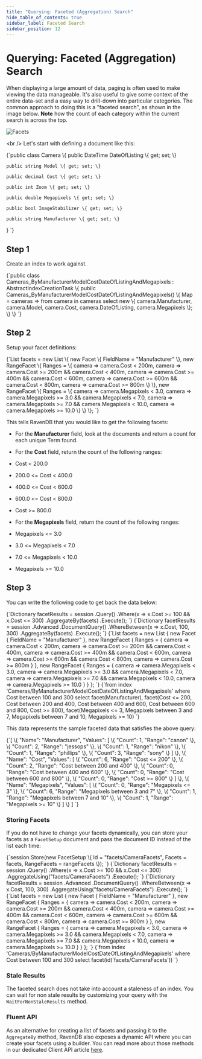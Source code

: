 ```yaml
---
title: "Querying: Faceted (Aggregation) Search"
hide_table_of_contents: true
sidebar_label: Faceted Search
sidebar_position: 12
---
```





# Querying: Faceted (Aggregation) Search
<LanguageSwitcher supportedLanguages={supportedLanguages} />
<LanguageContent language="csharp">


When displaying a large amount of data, paging is often used to make viewing the data manageable. It's also useful to give some context of the entire data-set and a easy way to drill-down into particular categories. The common approach to doing this is a "faceted search", as shown in the image below. __Note__ how the count of each category within the current search is across the top.

![Facets](./assets/CNET_faceted_search_2.jpg)

&lt;br /&gt;
Let's start with defining a document like this:

<TabItem value="camera" label="camera">
<CodeBlock language="csharp">
{`public class Camera
\{
	public DateTime DateOfListing \{ get; set; \}

	public string Model \{ get; set; \}

	public decimal Cost \{ get; set; \}

	public int Zoom \{ get; set; \}

	public double Megapixels \{ get; set; \}

	public bool ImageStabilizer \{ get; set; \}

	public string Manufacturer \{ get; set; \}
\}
`}
</CodeBlock>
</TabItem>

## Step 1

Create an index to work against. 

<TabItem value="step_2" label="step_2">
<CodeBlock language="csharp">
{`public class Cameras_ByManufacturerModelCostDateOfListingAndMegapixels : AbstractIndexCreationTask<Camera>
\{
    public Cameras_ByManufacturerModelCostDateOfListingAndMegapixels()
    \{
        Map = cameras => from camera in cameras
                         select new
                         \{
                             camera.Manufacturer,
                             camera.Model,
                             camera.Cost,
                             camera.DateOfListing,
                             camera.Megapixels
                         \};
    \}
\}
`}
</CodeBlock>
</TabItem>

## Step 2

Setup your facet definitions:

<TabItem value="step_1" label="step_1">
<CodeBlock language="csharp">
{`List<FacetBase> facets = new List<FacetBase>
\{
    new Facet
    \{
        FieldName = "Manufacturer"
    \},
    new RangeFacet<Camera>
    \{
        Ranges =
        \{
            camera => camera.Cost < 200m,
            camera => camera.Cost >= 200m && camera.Cost < 400m,
            camera => camera.Cost >= 400m && camera.Cost < 600m,
            camera => camera.Cost >= 600m && camera.Cost < 800m,
            camera => camera.Cost >= 800m
        \}
    \},
    new RangeFacet<Camera>
    \{
        Ranges =
        \{
            camera => camera.Megapixels < 3.0,
            camera => camera.Megapixels >= 3.0 && camera.Megapixels < 7.0,
            camera => camera.Megapixels >= 7.0 && camera.Megapixels < 10.0,
            camera => camera.Megapixels >= 10.0
        \}
    \}
\};
`}
</CodeBlock>
</TabItem>

This tells RavenDB that you would like to get the following facets:

* For the **Manufacturer** field, look at the documents and return a count for each unique Term found.

* For the **Cost** field, return the count of the following ranges:

 * Cost &lt; 200.0
 * 200.0 &lt;= Cost &lt; 400.0
 * 400.0 &lt;= Cost &lt; 600.0
 * 600.0 &lt;= Cost &lt; 800.0
 * Cost &gt;= 800.0
* For the **Megapixels** field, return the count of the following ranges:
 * Megapixels &lt;= 3.0
 * 3.0 &lt;= Megapixels &lt; 7.0
 * 7.0 &lt;= Megapixels &lt; 10.0
 * Megapixels &gt;= 10.0

## Step 3

You can write the following code to get back the data below:

<Tabs groupId='languageSyntax'>
<TabItem value="Query" label="Query">
<CodeBlock language="csharp">
{`Dictionary<string, FacetResult> facetResults = session
    .Query<Camera, Cameras_ByManufacturerModelCostDateOfListingAndMegapixels>()
    .Where(x => x.Cost >= 100 && x.Cost <= 300)
    .AggregateBy(facets)
    .Execute();
`}
</CodeBlock>
</TabItem>
<TabItem value="DocumentQuery" label="DocumentQuery">
<CodeBlock language="csharp">
{`Dictionary<string, FacetResult> facetResults = session
    .Advanced
    .DocumentQuery<Camera, Cameras_ByManufacturerModelCostDateOfListingAndMegapixels>()
    .WhereBetween(x => x.Cost, 100, 300)
    .AggregateBy(facets)
    .Execute();
`}
</CodeBlock>
</TabItem>
<TabItem value="Facets" label="Facets">
<CodeBlock language="csharp">
{`List<FacetBase> facets = new List<FacetBase>
{
    new Facet
    {
        FieldName = "Manufacturer"
    },
    new RangeFacet<Camera>
    {
        Ranges =
        {
            camera => camera.Cost < 200m,
            camera => camera.Cost >= 200m && camera.Cost < 400m,
            camera => camera.Cost >= 400m && camera.Cost < 600m,
            camera => camera.Cost >= 600m && camera.Cost < 800m,
            camera => camera.Cost >= 800m
        }
    },
    new RangeFacet<Camera>
    {
        Ranges =
        {
            camera => camera.Megapixels < 3.0,
            camera => camera.Megapixels >= 3.0 && camera.Megapixels < 7.0,
            camera => camera.Megapixels >= 7.0 && camera.Megapixels < 10.0,
            camera => camera.Megapixels >= 10.0
        }
    }
};
`}
</CodeBlock>
</TabItem>
<TabItem value="RQL" label="RQL">
<CodeBlock language="sql">
{`from index 'Cameras/ByManufacturerModelCostDateOfListingAndMegapixels' 
where Cost between 100 and 300
select facet(Manufacturer), 
       facet(Cost <= 200, 
             Cost between 200 and 400, 
             Cost between 400 and 600, Cost between 600 and 800, 
             Cost >= 800), 
       facet(Megapixels <= 3, 
             Megapixels between 3 and 7, 
             Megapixels between 7 and 10, 
             Megapixels >= 10)
`}
</CodeBlock>
</TabItem>
</Tabs>

This data represents the sample faceted data that satisfies the above query:

<TabItem value="json" label="json">
<CodeBlock language="json">
{`[
    \{
        "Name": "Manufacturer",
        "Values": [
            \{
                "Count": 1,
                "Range": "canon"
            \},
            \{
                "Count": 2,
                "Range": "jessops"
            \},
            \{
                "Count": 1,
                "Range": "nikon"
            \},
            \{
                "Count": 1,
                "Range": "phillips"
            \},
            \{
                "Count": 3,
                "Range": "sony"
            \}
        ]
    \},
    \{
        "Name": "Cost",
        "Values": [
            \{
                "Count": 6,
                "Range": "Cost <= 200"
            \},
            \{
                "Count": 2,
                "Range": "Cost between 200 and 400"
            \},
            \{
                "Count": 0,
                "Range": "Cost between 400 and 600"
            \},
            \{
                "Count": 0,
                "Range": "Cost between 600 and 800"
            \},
            \{
                "Count": 0,
                "Range": "Cost >= 800"
            \}
        ]
    \},
    \{
        "Name": "Megapixels",
        "Values": [
            \{
                "Count": 0,
                "Range": "Megapixels <= 3"
            \},
            \{
                "Count": 6,
                "Range": "Megapixels between 3 and 7"
            \},
            \{
                "Count": 1,
                "Range": "Megapixels between 7 and 10"
            \},
            \{
                "Count": 1,
                "Range": "Megapixels >= 10"
            \}
        ]
    \}
]
`}
</CodeBlock>
</TabItem>

### Storing Facets

If you do not have to change your facets dynamically, you can store your facets as a `FacetSetup` document and pass the document ID instead of the list each time:

<TabItem value="step_4_0" label="step_4_0">
<CodeBlock language="csharp">
{`session.Store(new FacetSetup \{ Id = "facets/CameraFacets", Facets = facets, RangeFacets = rangeFacets \});
`}
</CodeBlock>
</TabItem>

<Tabs groupId='languageSyntax'>
<TabItem value="Query" label="Query">
<CodeBlock language="csharp">
{`Dictionary<string, FacetResult> facetResults = session
    .Query<Camera, Cameras_ByManufacturerModelCostDateOfListingAndMegapixels>()
    .Where(x => x.Cost >= 100 && x.Cost <= 300)
    .AggregateUsing("facets/CameraFacets")
    .Execute();
`}
</CodeBlock>
</TabItem>
<TabItem value="DocumentQuery" label="DocumentQuery">
<CodeBlock language="csharp">
{`Dictionary<string, FacetResult> facetResults = session
    .Advanced
    .DocumentQuery<Camera, Cameras_ByManufacturerModelCostDateOfListingAndMegapixels>()
    .WhereBetween(x => x.Cost, 100, 300)
    .AggregateUsing("facets/CameraFacets")
    .Execute();
`}
</CodeBlock>
</TabItem>
<TabItem value="Facets" label="Facets">
<CodeBlock language="csharp">
{`List<FacetBase> facets = new List<FacetBase>
{
    new Facet
    {
        FieldName = "Manufacturer"
    },
    new RangeFacet<Camera>
    {
        Ranges =
        {
            camera => camera.Cost < 200m,
            camera => camera.Cost >= 200m && camera.Cost < 400m,
            camera => camera.Cost >= 400m && camera.Cost < 600m,
            camera => camera.Cost >= 600m && camera.Cost < 800m,
            camera => camera.Cost >= 800m
        }
    },
    new RangeFacet<Camera>
    {
        Ranges =
        {
            camera => camera.Megapixels < 3.0,
            camera => camera.Megapixels >= 3.0 && camera.Megapixels < 7.0,
            camera => camera.Megapixels >= 7.0 && camera.Megapixels < 10.0,
            camera => camera.Megapixels >= 10.0
        }
    }
};
`}
</CodeBlock>
</TabItem>
<TabItem value="RQL" label="RQL">
<CodeBlock language="sql">
{`from index 'Cameras/ByManufacturerModelCostDateOfListingAndMegapixels' 
where Cost between 100 and 300
select facet(id('facets/CameraFacets'))
`}
</CodeBlock>
</TabItem>
</Tabs>


### Stale Results

The faceted search does not take into account a staleness of an index. You can wait for non stale results by customizing your query with the `WaitForNonStaleResults` method.

### Fluent API

As an alternative for creating a list of facets and passing it to the `AggregateBy` method, RavenDB also exposes a dynamic API where you can create your facets using a builder. You can read more about those methods in our dedicated Client API article [here](../../client-api/session/querying/how-to-perform-a-faceted-search.mdx).


</LanguageContent>

<!---
### Client API
- [How to Perform a Faceted Search](../../client-api/session/querying/how-to-perform-a-faceted-search)


-->